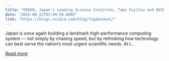 ```yaml
---
title: "RIKEN, Japan’s Leading Science Institute, Taps Fujitsu and NVIDIA for Next Flagship Supercomputer"
date: "2025-08-22T03:00:56.000Z"
link: "https://blogs.nvidia.com/blog/fugakunext/"
---
```


Japan is once again building a landmark high-performance computing system — not simply by chasing speed, but by rethinking how technology can best serve the nation’s most urgent scientific needs. At t...

[Read more](https://blogs.nvidia.com/blog/fugakunext/)
